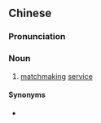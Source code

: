 {{also|婚姻介绍所}}
==Chinese==
{{zh-forms|s=婚姻介绍所|type=23}}

===Pronunciation===
{{zh-pron
|m=hūnyīn jièshàosuǒ
|c=fan1 jan1 gaai3 siu6 so2
|cat=n
}}

===Noun===
{{zh-noun}}

# [[matchmaking]] [[service]] {{gloss|for the purpose of marriage}}

====Synonyms====
* {{qualifier|abbreviation}} {{zh-l|婚介所}}